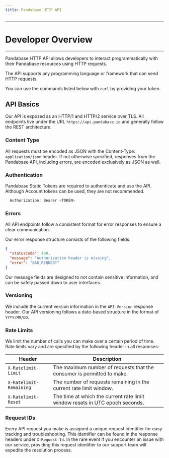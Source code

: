 ```yaml
---
title: Pandabase HTTP API
---
```


---

# Developer Overview

---

Pandabase HTTP API allows developers to interact programmatically with their
Pandabase resources using HTTP requests.

The API supports any programming language or framework that can send HTTP
requests.

You can use the commands listed below with `curl` by providing your token.

## API Basics

Our API is exposed as an HTTP/1 and HTTP/2 service over TLS. All endpoints live
under the URL `https://api.pandabase.io` and generally follow the REST
architecture.

### Content Type

All requests must be encoded as JSON with the Content-Type: `application/json`
header. If not otherwise specified, responses from the Pandabase API, including
errors, are encoded exclusively as JSON as well.

### Authentication

Pandabase Static Tokens are required to authenticate and use the API. Although
Account tokens can be used, they are not recommended.

```js filename="index.js" copy
  Authorization: Bearer <TOKEN>
```

### Errors

All API endpoints follow a consistent format for error responses to ensure a
clear communication.

Our error response structure consists of the following fields:

```json filename="https://api.pandabase.io/user" copy
{
  "statusCode": 400,
  "message": "Authorization header is missing",
  "error": "BAD_REQUEST"
}
```

Our message fields are designed to not contain sensitive information, and can be
safely passed down to user interfaces.

### Versioning

We include the current version information in the `API-Version` response header.
Our API versioning follows a date-based structure in the format of `YYYY/MM/DD`.

### Rate Limits

We limit the number of calls you can make over a certain period of time. Rate
limits vary and are specified by the following header in all responses:

| Header                  | Description                                                                  |
| ----------------------- | ---------------------------------------------------------------------------- |
| `X-Ratelimit-Limit`     | The maximum number of requests that the consumer is permitted to make.       |
| `X-Ratelimit-Remaining` | The number of requests remaining in the current rate limit window.           |
| `X-Ratelimit-Reset`     | The time at which the current rate limit window resets in UTC epoch seconds. |

### Request IDs

Every API request you make is assigned a unique request identifier for easy
tracking and troubleshooting. This identifier can be found in the response
headers under `X-Request-Id`. In the rare event if you encounter an issue with
our service, providing this request identifier to our support team will expedite
the resolution process.
